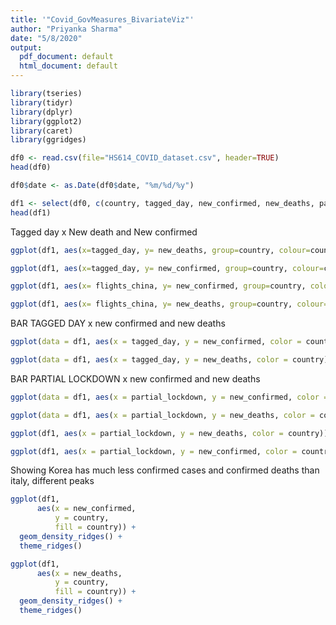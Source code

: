 ```yaml
---
title: '"Covid_GovMeasures_BivariateViz"'
author: "Priyanka Sharma"
date: "5/8/2020"
output:
  pdf_document: default
  html_document: default
---
```


```r
library(tseries)    
library(tidyr)
library(dplyr)
library(ggplot2)
library(caret)
library(ggridges)

df0 <- read.csv(file="HS614_COVID_dataset.csv", header=TRUE)
head(df0)

df0$date <- as.Date(df0$date, "%m/%d/%y")

df1 <- select(df0, c(country, tagged_day, new_confirmed, new_deaths, partial_lockdown, flights_china, school_closure))
head(df1)
```

Tagged day x New death and New confirmed 
```r
ggplot(df1, aes(x=tagged_day, y= new_deaths, group=country, colour=country)) + geom_path() + geom_point()

ggplot(df1, aes(x=tagged_day, y= new_confirmed, group=country, colour=country)) + geom_path() + geom_point()

```
```r
ggplot(df1, aes(x= flights_china, y= new_confirmed, group=country, colour=country)) + geom_path() + geom_point()

ggplot(df1, aes(x= flights_china, y= new_deaths, group=country, colour=country)) + geom_path() + geom_point()
```



BAR TAGGED DAY x new confirmed and new deaths
```r
ggplot(data = df1, aes(x = tagged_day, y = new_confirmed, color = country)) + geom_bar(stat = "identity") 

ggplot(data = df1, aes(x = tagged_day, y = new_deaths, color = country)) + geom_bar(stat = "identity") 
```

BAR PARTIAL LOCKDOWN x new confirmed and new deaths 
```r
ggplot(data = df1, aes(x = partial_lockdown, y = new_confirmed, color = country)) + geom_bar(stat = "identity") 

ggplot(data = df1, aes(x = partial_lockdown, y = new_deaths, color = country)) + geom_bar(stat = "identity") 
```


```r
ggplot(df1, aes(x = partial_lockdown, y = new_deaths, color = country)) + geom_line()

ggplot(df1, aes(x = partial_lockdown, y = new_confirmed, color = country)) + geom_line()
```

Showing Korea has much less confirmed cases and confirmed deaths than italy, different peaks 
```r
ggplot(df1, 
      aes(x = new_confirmed, 
          y = country, 
          fill = country)) +
  geom_density_ridges() + 
  theme_ridges() 

ggplot(df1, 
      aes(x = new_deaths, 
          y = country, 
          fill = country)) +
  geom_density_ridges() + 
  theme_ridges() 
```













